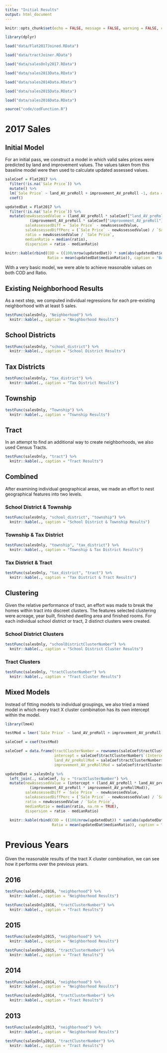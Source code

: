 ```yaml
---
title: "Initial Results"
output: html_document
---
```


```r
knitr::opts_chunk$set(echo = FALSE, message = FALSE, warning = FALSE, comment = "")

library(dplyr)

load("data/Flat2017Joined.RData")

load("data/tractJoiner.RData")

load("data/salesOnly2017.RData")

load("data/sales2013Data.RData")

load("data/sales2014Data.RData")

load("data/sales2015Data.RData")

load("data/sales2016Data.RData")

source("code/codFunction.R")
```

# 2017 Sales

## Initial Model

For an initial pass, we construct a model in which valid sales prices were predicted by land and improvement values. The values taken from this baseline model were then used to calculate updated assessed values.

```r
saleCoef = Flat2017 %>% 
  filter(!is.na(`Sale Price`)) %>% 
  mutate() %>% 
  lm(`Sale Price` ~ land_AV_preRoll + improvement_AV_preRoll -1, data = .) %>% 
  coef()

updatedDat = Flat2017 %>% 
  filter(!is.na(`Sale Price`)) %>% 
  mutate(newAssessedValue = (land_AV_preRoll * saleCoef["land_AV_preRoll"]) + 
           (improvement_AV_preRoll * saleCoef["improvement_AV_preRoll"]), 
         saleAssessedDiff = `Sale Price` - newAssessedValue, 
         saleAssessedDiffPerc = (`Sale Price` - newAssessedValue) / `Sale Price`, 
         ratio = newAssessedValue / `Sale Price`, 
         medianRatio = median(ratio), 
         dispersion = ratio - medianRatio)
  
knitr::kable(rbind(COD = ((100/nrow(updatedDat)) * sum(abs(updatedDat$dispersion))) / updatedDat$medianRatio[1], 
                   Ratio = mean(updatedDat$medianRatio)), caption = "Base Results")

```

With a very basic model, we were able to achieve reasonable values on both COD and Ratio.

## Existing Neighborhood Results

As a next step, we computed individual regressions for each pre-existing neighborhood with at least 5 sales.

```r
testFunc(salesOnly, "Neighborhood") %>% 
  knitr::kable(., caption = "Neighborhood Results")
```

## School Districts

```r
testFunc(salesOnly, "school_district") %>% 
  knitr::kable(., caption = "School District Results")
```


## Tax Districts

```r
testFunc(salesOnly, "tax_district") %>% 
  knitr::kable(., caption = "Tax District Results")
```

## Township

```r
testFunc(salesOnly, "Township") %>% 
  knitr::kable(., caption = "Township Results")
```


## Tract

In an attempt to find an additional way to create neighborhoods, we also used Census Tracts.

```r
testFunc(salesOnly, "tract") %>% 
  knitr::kable(., caption = "Tract Results")
```


## Combined 

After examining individual geographical areas, we made an effort to nest geographical features into two levels.

### School District & Township
```r
testFunc(salesOnly, "school_district", "township") %>% 
  knitr::kable(., caption = "School District & Township Results")
```

### Township & Tax District

```r
testFunc(salesOnly, "township", "tax_district") %>% 
  knitr::kable(., caption = "Township & Tax District Results")
```

### Tax District & Tract

```r
testFunc(salesOnly, "tax_district", "tract") %>% 
  knitr::kable(., caption = "Tax District & Tract Results")
```

## Clustering

Given the relative performance of tract, an effort was made to break the homes within tract into discreet clusters. The features selected clustering were acreage, year built, finished dwelling area and finished rooms. For each individual school district or tract, 2 distinct clusters were created. 

### School District Clusters

```r
testFunc(salesOnly, "schoolDistrictClusterNumber") %>% 
  knitr::kable(., caption = "School District Cluster Results")
```

### Tract Clusters

```r
testFunc(salesOnly, "tractClusterNumber") %>% 
  knitr::kable(., caption = "Tract Cluster Results")
```



## Mixed Models

Instead of fitting models to individual groupings, we also tried a mixed model in which every tract X cluster combination has its own intercept within the model.

```r
library(lme4)

testMod = lmer(`Sale Price` ~ land_AV_preRoll + improvement_AV_preRoll -1 + (1|tractClusterNumber), data = salesOnly)

saleCoef = coef(testMod)

saleCoef = data.frame(tractClusterNumber = rownames(saleCoef$tractClusterNumber), 
                      intercept = saleCoef$tractClusterNumber$`(Intercept)`,
                      land_AV_preRollMod = saleCoef$tractClusterNumber$land_AV_preRoll, 
                      improvement_AV_preRollMod = saleCoef$tractClusterNumber$improvement_AV_preRoll)

updatedDat = salesOnly %>% 
  left_join(., saleCoef, by = "tractClusterNumber") %>% 
  mutate(newAssessedValue = (intercept + (land_AV_preRoll * land_AV_preRollMod) + 
           (improvement_AV_preRoll * improvement_AV_preRollMod)), 
         saleAssessedDiff = `Sale Price` - newAssessedValue, 
         saleAssessedDiffPerc = (`Sale Price` - newAssessedValue) / `Sale Price`, 
         ratio = newAssessedValue / `Sale Price`, 
         medianRatio = median(ratio, na.rm = TRUE), 
         dispersion = ratio - medianRatio)
  
  knitr::kable(rbind(COD = ((100/nrow(updatedDat)) * sum(abs(updatedDat$dispersion), na.rm = TRUE)) / updatedDat$medianRatio[1], 
                     Ratio = mean(updatedDat$medianRatio)), caption = "Base Results")

```


# Previous Years

Given the reasonable results of the tract X cluster combination, we can see how it performs over the previous years.

## 2016

```r
testFunc(salesOnly2016, "neighborhood") %>% 
  knitr::kable(., caption = "Neighborhood Results")
```

```r
testFunc(salesOnly2016, "tractClusterNumber") %>% 
  knitr::kable(., caption = "Tract Results")
```

## 2015

```r
testFunc(salesOnly2015, "neighborhood") %>% 
  knitr::kable(., caption = "Neighborhood Results")
```

```r
testFunc(salesOnly2015, "tractClusterNumber") %>% 
  knitr::kable(., caption = "Tract Results")
```

## 2014

```r
testFunc(salesOnly2014, "neighborhood") %>% 
  knitr::kable(., caption = "Neighborhood Results")
```

```r
testFunc(salesOnly2014, "tractClusterNumber") %>% 
  knitr::kable(., caption = "Tract Results")
```

## 2013

```r
testFunc(salesOnly2013, "neighborhood") %>% 
  knitr::kable(., caption = "Neighborhood Results")
```

```r
testFunc(salesOnly2013, "tractClusterNumber") %>% 
  knitr::kable(., caption = "Tract Results")
```